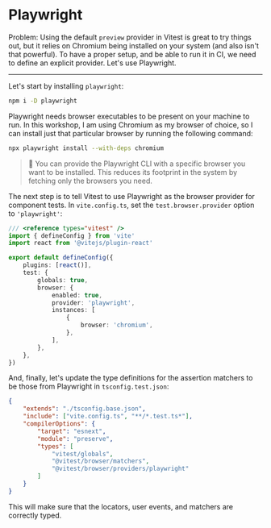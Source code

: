 # Playwright

Problem: Using the default `preview` provider in Vitest is great to try things out, but it relies on Chromium being installed on your system (and also isn't that powerful). To have a proper setup, and be able to run it in CI, we need to define an explicit provider. Let's use Playwright.

---

Let's start by installing `playwright`:

```sh nonumber
npm i -D playwright
```

Playwright needs browser executables to be present on your machine to run. In this workshop, I am using Chromium as my browser of choice, so I can install just that particular browser by running the following command:

```sh nonumber
npx playwright install --with-deps chromium
```

> 🦉 You can provide the Playwright CLI with a specific browser you want to be installed. This reduces its footprint in the system by fetching only the browsers you need.

The next step is to tell Vitest to use Playwright as the browser provider for component tests. In `vite.config.ts`, set the `test.browser.provider` option to `'playwright'`:

```ts filename=vite.config.ts add=11
/// <reference types="vitest" />
import { defineConfig } from 'vite'
import react from '@vitejs/plugin-react'

export default defineConfig({
	plugins: [react()],
	test: {
		globals: true,
		browser: {
			enabled: true,
			provider: 'playwright',
			instances: [
				{
					browser: 'chromium',
				},
			],
		},
	},
})
```

And, finally, let's update the type definitions for the assertion matchers to be those from Playwright in `tsconfig.test.json`:

```json filename=tsconfig.test.json remove=9 add=10
{
	"extends": "./tsconfig.base.json",
	"include": ["vite.config.ts", "**/*.test.ts*"],
	"compilerOptions": {
		"target": "esnext",
		"module": "preserve",
		"types": [
			"vitest/globals",
			"@vitest/browser/matchers",
			"@vitest/browser/providers/playwright"
		]
	}
}
```

This will make sure that the locators, user events, and matchers are correctly typed.
